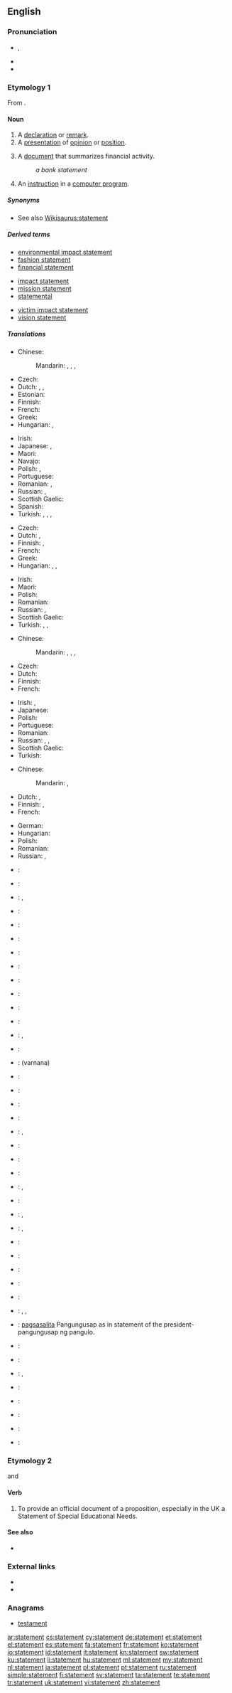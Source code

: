 ==English==
{{slim-wikipedia|dab=statement}}
===Pronunciation===
* {{a|UK}} {{IPA|/ˈsteɪt.mənt/}}, {{X-SAMPA|/"steIt.m@nt/}}
* {{rhymes|eɪtmənt}}
* {{audio|en-us-statement.ogg|Audio (US)}}

===Etymology 1===
From {{suffix|state|ment|lang=en}}.

====Noun====
{{en-noun}}

# A [[declaration]] or [[remark]].
# A [[presentation]] of [[opinion]] or [[position]].
# {{context|finance|lang=en}} A [[document]] that summarizes financial activity.
#: ''a bank statement''
# {{context|computing|lang=en}} An [[instruction]] in a [[computer program]].
{{rfex}}

=====Synonyms=====
* See also [[Wikisaurus:statement]]

=====Derived terms=====
{{rel-top3|Terms derived from ''statement''}}
* [[environmental impact statement]]
* [[fashion statement]]
* [[financial statement]]
{{rel-mid3}}
* [[impact statement]]
* [[mission statement]]
* [[statemental]]
{{rel-mid3}}
* [[victim impact statement]]
* [[vision statement]]
{{rel-bottom}}

=====Translations=====
{{trans-top|declaration or remark}}
* Chinese:
*: Mandarin: {{t|cmn|聲明|sc=Hani}}, {{t|cmn|声明|tr=shēngmíng|sc=Hani}}, {{t|cmn|陳述|sc=Hani}}, {{t|cmn|陈述|tr=chénshù|sc=Hani}}
* Czech: {{t-|cs|výrok|m}}
* Dutch: {{t+|nl|verklaring|f}}, {{t-|nl|bemerking|f}}, {{t+|nl|opmerking|f}}
* Estonian: {{t-|et|väide}}
* Finnish: {{t-|fi|toteamus}}
* French: {{t+|fr|déclaration|f}}
* Greek: {{t+|el|δήλωση|f|tr=dílosi|sc=Grek}}
* Hungarian: {{t+|hu|kijelentés}}, {{t+|hu|állítás}}
{{trans-mid}}
* Irish: {{t|ga|ráiteas|m}}
* Japanese: {{t-|ja|声明|tr=せいめい, seimei}}, {{t+|ja|陳述|tr=ちんじゅつ, chinjutsu}}
* Maori: {{t-|mi|tauaki}}
* Navajo: {{tø|nv|chʼíhootʼánígíí}}
* Polish: {{t-|pl|stwierdzenie|n}}, {{t+|pl|twierdzenie|n}}
* Portuguese: {{t+|pt|declaração}}
* Romanian: {{t-|ro|declarație|f}}, {{t-|ro|remarcă|f}}
* Russian: {{t+|ru|заявление|n|tr=zajavlénije}}, {{t+|ru|утверждение|n|tr=utverždénije}}
* Scottish Gaelic: {{t-|gd|ràdh|m}}
* Spanish: {{t+|es|declaración|f}}
* Turkish: {{t+|tr|açıklama}}, {{t+|tr|bildirge}}, {{t+|tr|demeç}}, {{t+|tr|beyanat}}
{{trans-bottom}}

{{trans-top|presentation of opinion or position}}
* Czech: {{t-|cs|výrok|m}}
* Dutch: {{t+|nl|verklaring|f}}, {{t-|nl|stellingname|f}}
* Finnish: {{t+|fi|lausunto}}, {{t-|fi|kannanotto}}
* French: {{t+|fr|déclaration|f}}
* Greek: {{t+|el|δήλωση|f|tr=dílosi|sc=Grek}}
* Hungarian: {{t+|hu|bejelentés}}, {{t+|hu|nyilatkozat}}, {{t+|hu|közlemény}}
{{trans-mid}}
* Irish: {{t|ga|ráiteas|m}}
* Maori: {{t-|mi|tauaki}}
* Polish: {{t-|pl|oświadczenie|n}}
* Romanian: {{t-|ro|declarație|f}}
* Russian: {{t+|ru|изложение|n|tr=izložénije}}, {{t+|ru|формулировка|f|tr=formuliróvka}}
* Scottish Gaelic: {{t-|gd|ràdh|m}}
* Turkish: {{t+|tr|açıklama}}, {{t+|tr|bildiri}}, {{t+|tr|deklarasyon}}
{{trans-bottom}}

{{trans-top|finance: document that summarizes financial activity}}
* Chinese:
*: Mandarin: {{t|cmn|財務報告|sc=Hani}}, {{t|cmn|财务报告|tr=cáiwù bàogào|sc=Hani}}, {{t|cmn|銀行結單|sc=Hani}}, {{t|cmn|银行结单|tr=yínháng jiédān|sc=Hani}} {{qualifier|bank statement}}
* Czech: {{t-|cs|výpis|m}}
* Dutch: {{t+|nl|uittreksel|n}}
* Finnish: {{t-|fi|tiliote}}
* French: {{t+|fr|relevé|m}}
{{trans-mid}}
* Irish: {{t|ga|ráisteas cuntais|m}}, {{t|ga|ráiteas bainc|f}}
* Japanese: {{t-|ja|報告書|tr=ほうこくしょ, hōkokusho}}
* Polish: {{t+|pl|wyciąg|m}}
* Portuguese: {{t+|pt|extrato|m}}
* Romanian: {{t-|ro|bilanț|n}}
* Russian: {{t+|ru|отчёт|m|tr=otčót}}, {{t+|ru|баланс|m|tr=baláns}}, {{t+|ru|выписка|f|tr=výpiska}}
* Scottish Gaelic: {{t-|gd|aithisg|f}}
* Turkish: {{t+|tr|ekstre}}
{{trans-bottom}}

{{trans-top|computing: instruction in a computer program}}
* Chinese:
*: Mandarin: {{t|cmn|聲明|sc=Hani}}, {{t|cmn|声明|tr=shēngmíng|sc=Hani}}
* Dutch: {{t+|nl|verklaring|f}}, {{t+|nl|instructie}}
* Finnish: {{t|fi|lauseke}}, {{t+|fi|ohje}}
* French: {{t+|fr|instruction|f}}
{{trans-mid}}
* German: {{t|de|Anweisung|f}}
* Hungarian: {{t+|hu|utasítás}}
* Polish: {{t+|pl|instrukcja|f}}
* Romanian: {{t-|ro|instrucțiune|f}}
* Russian: {{t+|ru|оператор|n|tr=operátor}}, {{t+|ru|инструкция|n|tr=instrúktsiya}}
{{trans-bottom}}

{{checktrans-top}}
* {{ttbc|af}}: {{t|af|bewering}}
* {{ttbc|sq}}: {{t|sq|thënie}}
* {{ttbc|ar}}: {{t|ar|بيان|m|tr=bayá:n|sc=Arab}}, {{t|ar|تصريح|m|tr=taʂrí:ħ|sc=Arab}}
* {{ttbc|az}}: {{t|az|bildirmə}}
* {{ttbc|bg}}: {{t|bg|излагане|n|tr=izlagane|sc=Cyrl}}
* {{ttbc|ca}}: {{t|ca|declaració|f}}
* {{ttbc|sh}}: {{t|sh|izjava|f}}
* {{ttbc|da}}: {{t|da|påstand}}
* {{ttbc|eo}}: {{t|eo|eldiro}}
* {{ttbc|et}}: {{t|et|avaldus}}
* {{ttbc|roa-jer}}: {{tø|roa-jer|êtat|m}}
* {{ttbc|ka}}: {{t|ka|ჩვენება|tr=č‘veneba|sc=Geor}}
* {{ttbc|de}}: {{t|de|Behauptung|f}}, {{t|de|Erklärung|f}}
* {{ttbc|he}}: {{t|he|הצהרה|alt=הַצְהָרָה|f|tr=ha-tseharah|sc=Hebr}} <!-- check if I marked this correctly -->
* {{ttbc|hi}}: (varnana)
* {{ttbc|is}}: {{t|is|staðhæfing}}
* {{ttbc|id}}: {{t|id|pernyataan}}
* {{ttbc|ia}}: {{t|ia|declaration}}
* {{ttbc|it}}: {{t|it|dichiarazione}}
{{trans-mid}}
* {{ttbc|ko}}: {{t|ko|계산서|tr=gyesansŏ|sc=Kore}}, {{t|ko|진술|tr=jinsul|sc=Kore}}
* {{ttbc|lv}}: {{t|lv|paziņojums}}
* {{ttbc|lt}}: {{t|lt|ataskaita}}
* {{ttbc|mn}}: {{t|mn|баримт бичиг|tr=barimt bičig|sc=Cyrl}}
* {{ttbc|no}}: {{t|no|påstand|m}}, {{t|no|ytring|c}}
* {{ttbc|pap}}: {{t|pap|deklarashon}}
* {{ttbc|fa}}: {{t|fa|بیان|tr=bayân|sc=fa-Arab}}, {{t|fa|گفته|tr=gofte|sc=fa-Arab}}
* {{ttbc|pt}}: {{t|pt|afirmação|f}}, {{t|pt|declaração|f}}
* {{ttbc|ro}}: {{t|ro|enunț}}
* {{ttbc|sh}}: {{t|sh|изјава|tr=[[izjava]]}}
* {{ttbc|sk}}: {{t|sk|prehľad}}
* {{ttbc|sl}}: {{t|sl|izjava}}
* {{ttbc|sw}}: {{t|sw|neno}}
* {{ttbc|sv}}: {{t|sv|påstående|n}}, {{t|sv|uttalande|n}}, {{t|sv|konstaterande|n}}
* {{ttbc|tl}}: [[pagsasalita]] Pangungusap as in statement of the president-pangungusap ng pangulo. <!-- ??? -->
* {{ttbc|th}}: {{t|th|แถลงการณ์|tr=tà-lăeng gaan|sc=Thai}}
* {{ttbc|tr}}: {{t|tr|ifade}}
* {{ttbc|uk}}: {{t|uk|заява|tr=zajáva|sc=Cyrl}}, {{t|uk|виклад|tr=vyklad|sc=Cyrl}}
* {{ttbc|ug}}: {{t|ug|bayanat|sc=ug-Arab}}
* {{ttbc|vi}}: {{t|vi|sự bày tỏ}}
* {{ttbc|cy}}: {{t|cy|cyfriflen}}
* {{ttbc|fy}}: {{t|fy|bewearing}}
* {{ttbc|yi}}: {{t|yi|aroiszogung|sc=Hebr}}
{{trans-bottom}}

===Etymology 2===
{{back-form|statementing}} and {{term|statemented|lang=en}}

====Verb====
{{en-verb}}

# {{context|transitive|lang=en}} To provide an official document of a proposition, especially in the UK a Statement of Special Educational Needs.

====See also====
* {{pedia|Special education in England}}

===External links===
* {{R:Webster 1913}}
* {{R:Century 1911}}

===Anagrams===
* [[testament#English|testament]]

[[ar:statement]]
[[cs:statement]]
[[cy:statement]]
[[de:statement]]
[[et:statement]]
[[el:statement]]
[[es:statement]]
[[fa:statement]]
[[fr:statement]]
[[ko:statement]]
[[io:statement]]
[[id:statement]]
[[it:statement]]
[[kn:statement]]
[[sw:statement]]
[[ku:statement]]
[[li:statement]]
[[hu:statement]]
[[ml:statement]]
[[my:statement]]
[[nl:statement]]
[[ja:statement]]
[[pl:statement]]
[[pt:statement]]
[[ru:statement]]
[[simple:statement]]
[[fi:statement]]
[[sv:statement]]
[[ta:statement]]
[[te:statement]]
[[tr:statement]]
[[uk:statement]]
[[vi:statement]]
[[zh:statement]]